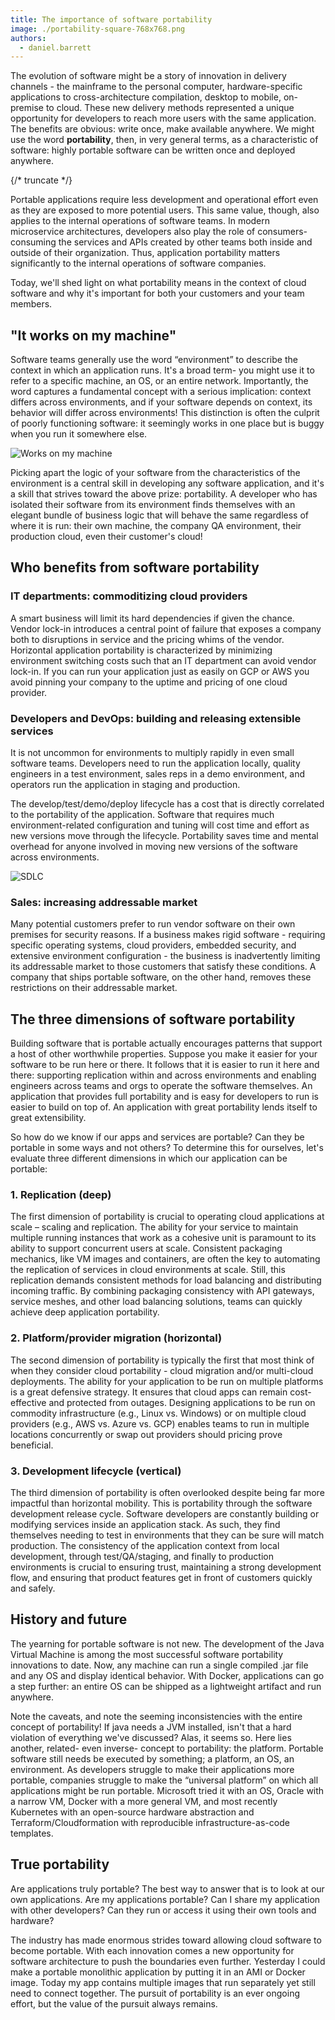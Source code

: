 ```yaml
---
title: The importance of software portability
image: ./portability-square-768x768.png
authors:
  - daniel.barrett
---
```


The evolution of software might be a story of innovation in delivery channels - the mainframe to the
personal computer, hardware-specific applications to cross-architecture compilation, desktop to
mobile, on-premise to cloud. These new delivery methods represented a unique opportunity for
developers to reach more users with the same application. The benefits are obvious: write once, make
available anywhere. We might use the word **portability**, then, in very general terms, as a
characteristic of software: highly portable software can be written once and deployed anywhere.

{/* truncate */}

Portable applications require less development and operational effort even as they are exposed to
more potential users. This same value, though, also applies to the internal operations of software
teams. In modern microservice architectures, developers also play the role of consumers- consuming
the services and APIs created by other teams both inside and outside of their organization. Thus,
application portability matters significantly to the internal operations of software companies.

Today, we'll shed light on what portability means in the context of cloud software and why it's
important for both your customers and your team members.

## "It works on my machine"

Software teams generally use the word “environment” to describe the context in which an application
runs. It's a broad term- you might use it to refer to a specific machine, an OS, or an entire
network. Importantly, the word captures a fundamental concept with a serious implication: context
differs across environments, and if your software depends on context, its behavior will differ
across environments! This distinction is often the culprit of poorly functioning software: it
seemingly works in one place but is buggy when you run it somewhere else.

![Works on my machine](./works-on-my-machine.jpeg)

Picking apart the logic of your software from the characteristics of the environment is a central
skill in developing any software application, and it's a skill that strives toward the above prize:
portability. A developer who has isolated their software from its environment finds themselves with
an elegant bundle of business logic that will behave the same regardless of where it is run: their
own machine, the company QA environment, their production cloud, even their customer's cloud!

## Who benefits from software portability

### IT departments: commoditizing cloud providers

A smart business will limit its hard dependencies if given the chance. Vendor lock-in introduces a
central point of failure that exposes a company both to disruptions in service and the pricing whims
of the vendor. Horizontal application portability is characterized by minimizing environment
switching costs such that an IT department can avoid vendor lock-in. If you can run your application
just as easily on GCP or AWS you avoid pinning your company to the uptime and pricing of one cloud
provider.

### Developers and DevOps: building and releasing extensible services

It is not uncommon for environments to multiply rapidly in even small software teams. Developers
need to run the application locally, quality engineers in a test environment, sales reps in a demo
environment, and operators run the application in staging and production.

The develop/test/demo/deploy lifecycle has a cost that is directly correlated to the portability of
the application. Software that requires much environment-related configuration and tuning will cost
time and effort as new versions move through the lifecycle. Portability saves time and mental
overhead for anyone involved in moving new versions of the software across environments.

![SDLC](./release-cycle.jpeg)

### Sales: increasing addressable market

Many potential customers prefer to run vendor software on their own premises for security reasons.
If a business makes rigid software - requiring specific operating systems, cloud providers, embedded
security, and extensive environment configuration - the business is inadvertently limiting its
addressable market to those customers that satisfy these conditions. A company that ships portable
software, on the other hand, removes these restrictions on their addressable market.

## The three dimensions of software portability

Building software that is portable actually encourages patterns that support a host of other
worthwhile properties. Suppose you make it easier for your software to be run here or there. It
follows that it is easier to run it here and there: supporting replication within and across
environments and enabling engineers across teams and orgs to operate the software themselves. An
application that provides full portability and is easy for developers to run is easier to build on
top of. An application with great portability lends itself to great extensibility.

So how do we know if our apps and services are portable? Can they be portable in some ways and not
others? To determine this for ourselves, let's evaluate three different dimensions in which our
application can be portable:

### 1. Replication (deep)

The first dimension of portability is crucial to operating cloud applications at scale – scaling and
replication. The ability for your service to maintain multiple running instances that work as a
cohesive unit is paramount to its ability to support concurrent users at scale. Consistent packaging
mechanics, like VM images and containers, are often the key to automating the replication of
services in cloud environments at scale. Still, this replication demands consistent methods for load
balancing and distributing incoming traffic. By combining packaging consistency with API gateways,
service meshes, and other load balancing solutions, teams can quickly achieve deep application
portability.

### 2. Platform/provider migration (horizontal)

The second dimension of portability is typically the first that most think of when they consider
cloud portability - cloud migration and/or multi-cloud deployments. The ability for your application
to be run on multiple platforms is a great defensive strategy. It ensures that cloud apps can remain
cost-effective and protected from outages. Designing applications to be run on commodity
infrastructure (e.g., Linux vs. Windows) or on multiple cloud providers (e.g., AWS vs. Azure vs.
GCP) enables teams to run in multiple locations concurrently or swap out providers should pricing
prove beneficial.

### 3. Development lifecycle (vertical)

The third dimension of portability is often overlooked despite being far more impactful than
horizontal mobility. This is portability through the software development release cycle. Software
developers are constantly building or modifying services inside an application stack. As such, they
find themselves needing to test in environments that they can be sure will match production. The
consistency of the application context from local development, through test/QA/staging, and finally
to production environments is crucial to ensuring trust, maintaining a strong development flow, and
ensuring that product features get in front of customers quickly and safely.

## History and future

The yearning for portable software is not new. The development of the Java Virtual Machine is among
the most successful software portability innovations to date. Now, any machine can run a single
compiled .jar file and any OS and display identical behavior. With Docker, applications can go a
step further: an entire OS can be shipped as a lightweight artifact and run anywhere.

Note the caveats, and note the seeming inconsistencies with the entire concept of portability! If
java needs a JVM installed, isn't that a hard violation of everything we've discussed? Alas, it
seems so. Here lies another, related- even inverse- concept to portability: the platform. Portable
software still needs be executed by something; a platform, an OS, an environment. As developers
struggle to make their applications more portable, companies struggle to make the “universal
platform” on which all applications might be run portable. Microsoft tried it with an OS, Oracle
with a narrow VM, Docker with a more general VM, and most recently Kubernetes with an open-source
hardware abstraction and Terraform/Cloudformation with reproducible infrastructure-as-code
templates.

## True portability

Are applications truly portable? The best way to answer that is to look at our own applications. Are
my applications portable? Can I share my application with other developers? Can they run or access
it using their own tools and hardware?

The industry has made enormous strides toward allowing cloud software to become portable. With each
innovation comes a new opportunity for software architecture to push the boundaries even further.
Yesterday I could make a portable monolithic application by putting it in an AMI or Docker image.
Today my app contains multiple images that run separately yet still need to connect together. The
pursuit of portability is an ever ongoing effort, but the value of the pursuit always remains.
